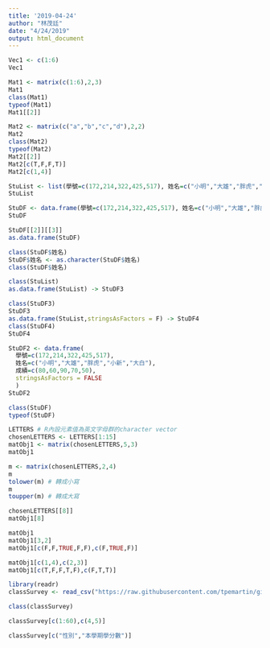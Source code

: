 ```yaml
---
title: '2019-04-24'
author: "林茂廷"
date: "4/24/2019"
output: html_document
---
```


```r
Vec1 <- c(1:6)
Vec1
```

```r
Mat1 <- matrix(c(1:6),2,3)
Mat1
class(Mat1)
typeof(Mat1)
Mat1[[2]]
```

```r
Mat2 <- matrix(c("a","b","c","d"),2,2)
Mat2
class(Mat2)
typeof(Mat2)
Mat2[[2]]
Mat2[c(T,F,F,T)]
Mat2[c(1,4)]
```

```r
StuList <- list(學號=c(172,214,322,425,517), 姓名=c("小明","大雄","胖虎","小新","大白"), 成績=c(80,60,90,70,50))
StuList
```

```r
StuDF <- data.frame(學號=c(172,214,322,425,517), 姓名=c("小明","大雄","胖虎","小新","大白"), 成績=c(80,60,90,70,50))
StuDF
```

```r
StuDF[[2]][[3]]
as.data.frame(StuDF)
```

```r
class(StuDF$姓名)
StuDF$姓名 <- as.character(StuDF$姓名)
class(StuDF$姓名)
```

```r
class(StuList)
as.data.frame(StuList) -> StuDF3

class(StuDF3)
StuDF3
as.data.frame(StuList,stringsAsFactors = F) -> StuDF4
class(StuDF4)
StuDF4
```

```r
StuDF2 <- data.frame(
  學號=c(172,214,322,425,517),
  姓名=c("小明","大雄","胖虎","小新","大白"),
  成績=c(80,60,90,70,50),
  stringsAsFactors = FALSE
  )
StuDF2 
```

```r
class(StuDF)
typeof(StuDF)
```

```r
LETTERS # R內設元素值為英文字母群的character vector
chosenLETTERS <- LETTERS[1:15]
matObj1 <- matrix(chosenLETTERS,5,3)
matObj1
```

```r
m <- matrix(chosenLETTERS,2,4)
m
tolower(m) # 轉成小寫
m
toupper(m) # 轉成大寫
```

```r
chosenLETTERS[[8]]
matObj1[8]
```

```r
matObj1
matObj1[3,2] 
matObj1[c(F,F,TRUE,F,F),c(F,TRUE,F)]
```

```r
matObj1[c(1,4),c(2,3)]
matObj1[c(T,F,F,T,F),c(F,T,T)]
```

```r
library(readr)
classSurvey <- read_csv("https://raw.githubusercontent.com/tpemartin/github-data/master/classSurvey.csv")
```

```r
class(classSurvey)
```

```r
classSurvey[c(1:60),c(4,5)]
```

```r
classSurvey[c("性別","本學期學分數")]
```

